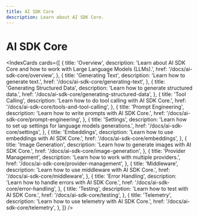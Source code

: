 ```yaml
---
title: AI SDK Core
description: Learn about AI SDK Core.
---
```


# AI SDK Core

<IndexCards
  cards={[
    {
      title: 'Overview',
      description:
        'Learn about AI SDK Core and how to work with Large Language Models (LLMs).',
      href: '/docs/ai-sdk-core/overview',
    },
    {
      title: 'Generating Text',
      description: 'Learn how to generate text.',
      href: '/docs/ai-sdk-core/generating-text',
    },
    {
      title: 'Generating Structured Data',
      description: 'Learn how to generate structured data.',
      href: '/docs/ai-sdk-core/generating-structured-data',
    },
    {
      title: 'Tool Calling',
      description: 'Learn how to do tool calling with AI SDK Core.',
      href: '/docs/ai-sdk-core/tools-and-tool-calling',
    },
    {
      title: 'Prompt Engineering',
      description: 'Learn how to write prompts with AI SDK Core.',
      href: '/docs/ai-sdk-core/prompt-engineering',
    },
    {
      title: 'Settings',
      description:
        'Learn how to set up settings for language models generations.',
      href: '/docs/ai-sdk-core/settings',
    },
    {
      title: 'Embeddings',
      description: 'Learn how to use embeddings with AI SDK Core.',
      href: '/docs/ai-sdk-core/embeddings',
    },
    {
      title: 'Image Generation',
      description: 'Learn how to generate images with AI SDK Core.',
      href: '/docs/ai-sdk-core/image-generation',
    },
    {
      title: 'Provider Management',
      description: 'Learn how to work with multiple providers.',
      href: '/docs/ai-sdk-core/provider-management',
    },
    {
      title: 'Middleware',
      description: 'Learn how to use middleware with AI SDK Core.',
      href: '/docs/ai-sdk-core/middleware',
    },
    {
      title: 'Error Handling',
      description: 'Learn how to handle errors with AI SDK Core.',
      href: '/docs/ai-sdk-core/error-handling',
    },
    {
      title: 'Testing',
      description: 'Learn how to test with AI SDK Core.',
      href: '/docs/ai-sdk-core/testing',
    },
    {
      title: 'Telemetry',
      description: 'Learn how to use telemetry with AI SDK Core.',
      href: '/docs/ai-sdk-core/telemetry',
    },
  ]}
/>
